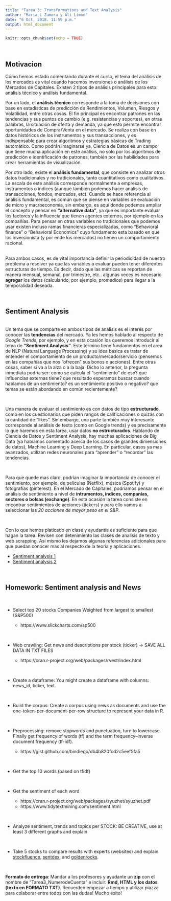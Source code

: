 ```yaml
---
title: "Tarea 3: Transformations and Text Analysis"
author: "Maria L Zamora y Ali Limon"
date: "6 Oct, 2018. 11:59 p.m."
output: html_document
---
```


<style>
p.caption {
  font-size: 0.78em;
}
</style>


```r
knitr::opts_chunk$set(echo = TRUE)
```


<br />

## Motivacion

Como hemos estado comentando durante el curso, el tema del análisis de los mercados es vital cuando hacemos inversiones o análisis de los Mercados de Capitales. Existen 2 tipos de análisis principales para esto: análisis técnico y análisis fundamental. 

Por un lado, el **análisis técnico** corresponde a la toma de decisiones con base en estadísticas de predicción de Rendimientos, Volumen, Riesgos y Volatilidad, entre otras cosas. El fin principal es encontrar patrones en las tendencias y sus puntos de cambio (e.g. resistencias y soportes), en otras palabras, la situación de oferta y demanda, ya que esto permite encontrar oportunidades de Compra/Venta en el mercado. Se realiza con base en datos históricos de los instrumentos y sus transacciones, y es indispensable para crear algoritmos y estrategias básicas de Trading automático. Como podrán imaginarse ya, Ciencia de Datos es un campo que tiene mucha aplicación en este análisis, no sólo por los algoritmos de predicción e identificación de patrones, también por las habilidades para crear herramientas de visualización. 

Por otro lado, existe el **análisis fundamental**, que consiste en analizar otros datos tradicionales y no tradicionales, tanto cuantitativos como cualitativos. La escala de este análisis corresponde normalmente a empresas, instrumentos o índices (aunque también podemos hacer análisis de transacciones, fondos, mercados, etc). Cuando se hace referencia al análisis fundamental, es común que se piense en variables de evaluación de micro y macroeconomía, sin embargo, es aquí donde podemos ampliar el concepto y pensar en **"alternative data"**, ya que es importante evaluar los factores y la influencia que tienen agentes externos, por ejemplo en las compañías. Para pensar en otras variables no tradicionales que podemos usar existen incluso ramas financieras especializadas, como "Behavioral finance" o "Behavioral Economics" cuyo fundamento esta basado en que los inversionista (y por ende los mercados) no tienen un comportamiento racional. 

<br />
Para ambos casos, es de vital importancia definir la periodicidad de nuestro problema a resolver ya que las variables a evaluar pueden tener diferentes estructuras de tiempo. Es decir, dado que las métricas se reportan de manera mensual, semanal, por trimestre, etc..  algunas veces es necesario **agregar** los datos (calculando, por ejemplo, promedios) para llegar a la temporalidad deseada.


<br /> 

## Sentiment Analysis

<br />
Un tema que se comparte en ambos tipos de análisis es el interés por conocer las **tendencias** del mercado. Ya les hemos hablado al respecto de *Google Trends*, por ejemplo, y en esta ocasión los queremos introducir al tema de **"Sentiment Analysis"**. Este termino tiene fundamentos en el area de NLP (Natural Language Processing) y su idea básica es tratar de entender el comportamiento de un producto/mercado/servicio (pensemos en las compañías que nos "ofrecen" sus bonos o acciones). Entre otras cosas, saber si va a la alza o a la baja. Dicho lo anterior, la pregunta inmediata podría ser: como se calcula el "sentimiento" de eso? que influencias externas tiene? que resultado esperamos buscar cuando hablamos de un sentimiento? es un sentimiento positivo o negativo? que temas se están abordando en común recientemente? 

<br />

Una manera de evaluar el sentimiento es con datos de tipo **estructurado**, como en los cuestionarios que piden rangos de calificaciones o quizás con la cantidad de "likes". Sin embargo, una parte también muy interesante corresponde al análisis de texto (como en Google trends) y es precisamente lo que haremos en esta tarea, usar datos **no estructurados**. Hablando de Ciencia de Datos y Sentiment Analysis, hay muchas aplicaciones de Big Data (ya habíamos comentado acerca de los casos de grandes dimensiones de datos), Machine Learning y Deep Learning. En particular, casos ya mas avanzados, utilizan redes neuronales para "aprender" o "recordar" las tendencias. 

<br />

Para que quede mas claro, podrían imaginar la importancia de conocer el sentimiento, por ejemplo, de películas (Netflix), música (Spotify) y fotografías (pinterest). En el Mercado de Capitales, podríamos pensar en el análisis de sentimiento a nivel de **intrumentos, indices, companias, sectores o bolsas (exchange)**. En esta ocasión la tarea consiste en encontrar sentimientos de acciones (tickers) y para ello vamos a seleccionar las *20 acciones de mayor peso en el S&P*.

<br /> 

Con lo que hemos platicado en clase y ayudantía es suficiente para que hagan la tarea. Revisen con detenimiento las clases de analisis de texto y web scrapping. Así mismo les dejamos algunas referencias adicionales para que puedan conocer mas al respecto de la teoría y aplicaciones.

- [Sentiment analysis 1](https://pdfs.semanticscholar.org/42b1/0e23482cd2a0dcbd4c9ac1295620d4c80be5.pdf)
- [Sentiment analysis 2](https://nlp.stanford.edu/pubs/lrec2014-stock.pdf)

<br /> 

## Homework: Sentiment analysis and News

<br /> 

- Select top 20 stocks Companies Weighted from largest to smallest  (S&P500)

    + https://www.slickcharts.com/sp500 

<br /> 

- Web crawling: Get news and descriptions per stock (ticker)  -> SAVE ALL DATA IN TXT FILES

    + https://cran.r-project.org/web/packages/rvest/index.html 

<br />

- Create a dataframe: You might create a dataframe with columns: news_id, ticker, text.

<br />

- Build the corpus: Create a corpus using news as documents and use the one-token-per-document-per-row structure to represent your data in R.  


<br />

- Preprocessing: remove stopwords and punctuation, turn to lowercase. Finally get frequency of words (tf) and the term frequency–inverse document frequency (tf-idf). 

    + https://gist.github.com/bindiego/db4b820fcd2c5eef5fa5
    
<br /> 

- Get the top 10 words (based on tfidf)   

<br /> 

- Get the sentiment of each word

    + https://cran.r-project.org/web/packages/syuzhet/syuzhet.pdf
    + https://www.tidytextmining.com/sentiment.html
    
<br /> 

- Analyze sentiment, trends and topics per STOCK: BE CREATIVE, use at least 3 different graphs and explain

<br /> 

- Take 5 stocks to compare results with experts (websites) and explain [stockfluence](https://www.stockfluence.com/), [sentdex](http://sentdex.com/financial-analysis/), and [goldenrocks](http://goldenrocks.me/).



<br /> 

**Formato de entrega**: Mandar a los profesores y ayudante un **zip** con el nombre de "Tarea3_NumerodeCuenta" e incluir: **Rmd, HTML y los datos (texto en FORMATO TXT)**. Recuerden empezar a tiempo y utilizar piazza para colaborar entre todos con las dudas! Mucho éxito! 



